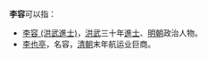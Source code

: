 '''李容'''可以指：
* [[李容_(洪武進士)|李容 (洪武進士)]]，[[洪武|洪武]]三十年[[進士|進士]]、[[明朝|明朝]]政治人物。
* [[李也亭|李也亭]]，名容，[[清朝|清朝]]末年航运业巨商。
{{disambig}}